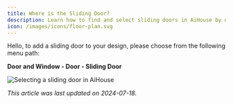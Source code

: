 ```yaml
---
title: Where is the Sliding Door?
description: Learn how to find and select sliding doors in AiHouse by navigating to the Door and Window - Door - Sliding Door menu path.
icon: /images/icons/floor-plan.svg
---
```


Hello, to add a sliding door to your design, please choose from the following menu path:

**Door and Window - Door - Sliding Door**

![Selecting a sliding door in AiHouse](https://ai-study1.3vjia.com/aihouse-web/9b956464-5663-427e-9690-09a6d9ffe51f.png)

*This article was last updated on 2024-07-18.*
